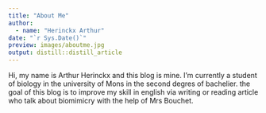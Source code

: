 ```yaml
---
title: "About Me"
author:
  - name: "Herinckx Arthur" 
date: "`r Sys.Date()`"
preview: images/aboutme.jpg
output: distill::distill_article
---
```

Hi,
my name is Arthur Herinckx and this blog is mine. I'm currently a student of biology in the university of Mons in the second degres of bachelier. the goal of this blog is to improve my skill in english via writing or reading article who talk about biomimicry with the help of Mrs Bouchet. 
